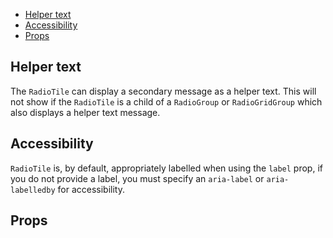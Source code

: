 
<Meta of={Stories} />

<DocsHeader
  componentName="RadioTile"
  figmaLink="https://www.figma.com/design/4FFYTLWJ2hQpj36JplQQUw/UW-Web-UI?node-id=902-9379"
  stories={Stories}
/>

- [Helper text](#helper-text)
- [Accessibility](#accessibility)
- [Props](#props)

## Helper text

The `RadioTile` can display a secondary message as a helper text. This will not
show if the `RadioTile` is a child of a `RadioGroup` or `RadioGridGroup`
which also displays a helper text message.

## Accessibility

`RadioTile` is, by default, appropriately labelled when using
the `label` prop, if you do not provide a label, you must specify an
`aria-label` or `aria-labelledby` for accessibility.

## Props

<ArgTypes of={Stories} />
